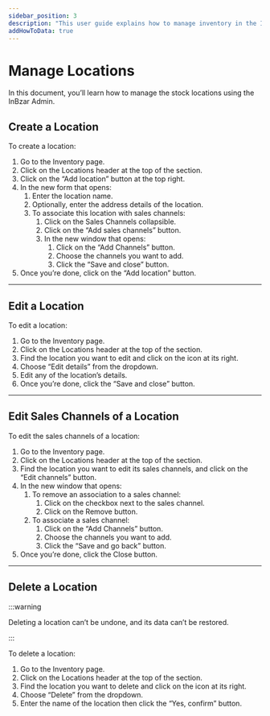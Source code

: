 ```yaml
---
sidebar_position: 3
description: "This user guide explains how to manage inventory in the InBzar Admin. Learn how to check and change a variant's quantity in a location."
addHowToData: true
---
```



# Manage Locations

In this document, you’ll learn how to manage the stock locations using the InBzar Admin.

## Create a Location

To create a location:

1. Go to the Inventory page.
2. Click on the Locations header at the top of the section.
3. Click on the “Add location” button at the top right.
4. In the new form that opens:
    1. Enter the location name.
    2. Optionally, enter the address details of the location.
    3. To associate this location with sales channels:
        1. Click on the Sales Channels collapsible.
        2. Click on the “Add sales channels” button.
        3. In the new window that opens:
            1. Click on the “Add Channels” button.
            2. Choose the channels you want to add.
            3. Click the “Save and close” button.
5. Once you’re done, click on the “Add location” button.

---

## Edit a Location

To edit a location:

1. Go to the Inventory page.
2. Click on the Locations header at the top of the section.
3. Find the location you want to edit and click on the <UiIcon lightIcon="https://res.cloudinary.com/dza7lstvk/image/upload/v1667999308/Medusa%20Docs/UI%20Icons/1ordBC6_ssysel.png" darkIcon="https://res.cloudinary.com/dza7lstvk/image/upload/v1667999326/Medusa%20Docs/UI%20Icons/dSwWYBH_stzgoi.png" alt="three dots" /> icon at its right.
4. Choose “Edit details” from the dropdown.
5. Edit any of the location’s details.
6. Once you’re done, click the “Save and close” button.

---

## Edit Sales Channels of a Location

To edit the sales channels of a location:

1. Go to the Inventory page.
2. Click on the Locations header at the top of the section.
3. Find the location you want to edit its sales channels, and click on the “Edit channels” button.
4. In the new window that opens:
    1. To remove an association to a sales channel:
        1. Click on the checkbox next to the sales channel.
        2. Click on the Remove button.
    2. To associate a sales channel:
        1. Click on the “Add Channels” button.
        2. Choose the channels you want to add.
        3. Click the “Save and go back” button.
5. Once you’re done, click the Close button.

---

## Delete a Location

:::warning

Deleting a location can’t be undone, and its data can’t be restored.

:::

To delete a location:

1. Go to the Inventory page.
2. Click on the Locations header at the top of the section.
3. Find the location you want to delete and click on the <UiIcon lightIcon="https://res.cloudinary.com/dza7lstvk/image/upload/v1667999308/Medusa%20Docs/UI%20Icons/1ordBC6_ssysel.png" darkIcon="https://res.cloudinary.com/dza7lstvk/image/upload/v1667999326/Medusa%20Docs/UI%20Icons/dSwWYBH_stzgoi.png" alt="three dots" /> icon at its right.
4. Choose “Delete” from the dropdown.
5. Enter the name of the location then click the “Yes, confirm” button.
